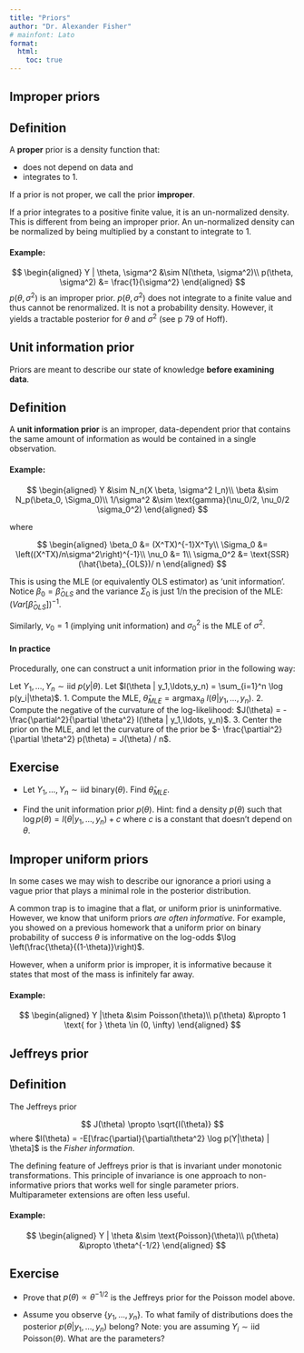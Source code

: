 ```yaml
---
title: "Priors"
author: "Dr. Alexander Fisher"
# mainfont: Lato
format: 
  html:
    toc: true
---
```


## Improper priors

::: callout-note
## Definition
A **proper** prior is a density function that:

- does not depend on data and 
- integrates to 1.  

If a prior is not proper, we call the prior **improper**.

If a prior integrates to a positive finite value, it is an un-normalized density. This is different from being an improper prior. An un-normalized density can be normalized by being multiplied by a constant to integrate to 1. 
:::

#### Example: 

$$
\begin{aligned}
Y | \theta, \sigma^2 &\sim N(\theta, \sigma^2)\\
p(\theta, \sigma^2) &= \frac{1}{\sigma^2}
\end{aligned}
$$
$p(\theta, \sigma^2)$ is an improper prior. $p(\theta, \sigma^2)$ does not integrate to a finite value and thus cannot be renormalized. It is not a probability density. However, it yields a tractable posterior for $\theta$ and $\sigma^2$ (see p 79 of Hoff).

## Unit information prior

Priors are meant to describe our state of knowledge **before examining data**.

::: callout-note
## Definition
A **unit information prior** is an improper, data-dependent prior that contains the same amount of information as would be contained in a single observation.
:::

#### Example: 

$$
\begin{aligned}
Y &\sim N_n(X \beta, \sigma^2 I_n)\\
\beta &\sim N_p(\beta_0, \Sigma_0)\\
1/\sigma^2  &\sim \text{gamma}(\nu_0/2, \nu_0/2 \sigma_0^2)
\end{aligned}
$$

where 

$$
\begin{aligned}
\beta_0 &= (X^TX)^{-1}X^Ty\\
\Sigma_0 &= \left((X^TX)/n\sigma^2\right)^{-1}\\
\nu_0 &= 1\\
\sigma_0^2 &= \text{SSR}(\hat{\beta}_{OLS})/ n
\end{aligned}
$$

This is using the MLE (or equivalently OLS estimator) as 'unit information'. Notice $\beta_0 = \hat{\beta}_{OLS}$ and the variance $\Sigma_0$ is just 1/n the precision of the MLE: $\left(Var[\hat{\beta}_{OLS}]\right)^{-1}$.

Similarly, $\nu_0 = 1$ (implying unit information) and $\sigma_0^2$ is the MLE of $\sigma^2$.

#### In practice

Procedurally, one can construct a unit information prior in the following way:

Let $Y_1,\ldots,Y_n \sim \text{iid } p(y|\theta)$. Let $l(\theta | y_1,\ldots,y_n) = \sum_{i=1}^n \log p(y_i|\theta)$.
1. Compute the MLE, $\hat{\theta}_{MLE} = \text{argmax}_{\theta}~ l(\theta|y_1,\ldots,y_n)$.
2. Compute the negative of the curvature of the log-likelihood: $J(\theta) = - \frac{\partial^2}{\partial \theta^2} l(\theta | y_1,\ldots, y_n)$.
3. Center the prior on the MLE, and let the curvature of the prior be $- \frac{\partial^2}{\partial \theta^2} p(\theta) = J(\theta) / n$.

::: panel-tabset
## Exercise

- Let $Y_1,\ldots,Y_n \sim \text{iid binary}(\theta)$. Find $\hat{\theta}_{MLE}$.

- Find the unit information prior $p(\theta)$. Hint: find a density $p(\theta)$ such that $\log p(\theta) = l(\theta | y_1,\ldots,y_n) + c$ where $c$ is a constant that doesn't depend on $\theta$. 
:::

## Improper uniform priors

In some cases we may wish to describe our ignorance a priori using a vague prior that plays a minimal role in the posterior distribution.

A common trap is to imagine that a flat, or uniform prior is uninformative. However, we know that uniform priors *are often informative*. For example, you showed on a previous homework that a uniform prior on binary probability of success $\theta$ is informative on the log-odds $\log \left(\frac{\theta}{(1-\theta)}\right)$. 

However, when a uniform prior is improper, it is informative because it states that most of the mass is infinitely far away.

#### Example:

$$
\begin{aligned}
Y |\theta &\sim Poisson(\theta)\\
p(\theta) &\propto 1 \text{ for } \theta \in (0, \infty)
\end{aligned}
$$

## Jeffreys prior

::: callout-note
## Definition
The Jeffreys prior 

$$
J(\theta) \propto \sqrt{I(\theta)}
$$
where $I(\theta) = -E[\frac{\partial}{\partial\theta^2} \log p(Y|\theta) | \theta]$ is the *Fisher information*.
:::

The defining feature of Jeffreys prior is that is invariant under monotonic transformations. This principle of invariance is one approach to non-informative priors that works well for single parameter priors. Multiparameter extensions are often less useful.



#### Example:

$$
\begin{aligned}
Y | \theta &\sim \text{Poisson}(\theta)\\
p(\theta) &\propto \theta^{-1/2}
\end{aligned}
$$

::: panel-tabset
## Exercise

- Prove that $p(\theta) \propto \theta^{-1/2}$ is the Jeffreys prior for the Poisson model above.

- Assume you observe $\{y_1,\ldots, y_n\}$. To what family of distributions does the posterior $p(\theta|y_1,\ldots,y_n)$ belong? Note: you are assuming $Y_i \sim \text{iid Poisson}(\theta)$. What are the parameters?
:::